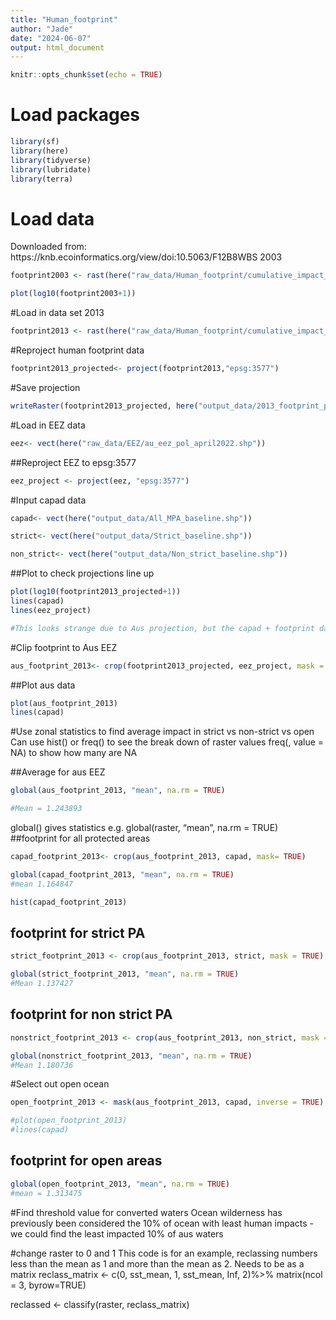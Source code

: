 ```yaml
---
title: "Human_footprint"
author: "Jade"
date: "2024-06-07"
output: html_document
---
```


```r
knitr::opts_chunk$set(echo = TRUE)
```


# Load packages
```r
library(sf)
library(here)
library(tidyverse)
library(lubridate)
library(terra)
```

# Load data
Downloaded from: https://knb.ecoinformatics.org/view/doi:10.5063/F12B8WBS
2003 
```r
footprint2003 <- rast(here("raw_data/Human_footprint/cumulative_impact_2003.tif"))
```

```r
plot(log10(footprint2003+1))
```

#Load in data set 2013
```r
footprint2013 <- rast(here("raw_data/Human_footprint/cumulative_impact_2013.tif"))
```


#Reproject human footprint data 
```r
footprint2013_projected<- project(footprint2013,"epsg:3577")
```

#Save projection 
```r
writeRaster(footprint2013_projected, here("output_data/2013_footprint_projected.tif"), overwrite = FALSE)
```

#Load in EEZ data 
```r
eez<- vect(here("raw_data/EEZ/au_eez_pol_april2022.shp"))
```

##Reproject EEZ to epsg:3577 
```r
eez_project <- project(eez, "epsg:3577")
```

#Input capad data 
```r
capad<- vect(here("output_data/All_MPA_baseline.shp"))

strict<- vect(here("output_data/Strict_baseline.shp"))

non_strict<- vect(here("output_data/Non_strict_baseline.shp"))

```

##Plot to check projections line up 
```r
plot(log10(footprint2013_projected+1))
lines(capad)
lines(eez_project)

#This looks strange due to Aus projection, but the capad + footprint data sets line up  
```


#Clip footprint to Aus EEZ
```r
aus_footprint_2013<- crop(footprint2013_projected, eez_project, mask = TRUE)

```

##Plot aus data 
```r
plot(aus_footprint_2013)
lines(capad)
```


#Use zonal statistics to find average impact in strict vs non-strict vs open 
Can use hist() or freq() to see the break down of raster values 
freq(, value = NA) to show how many are NA

##Average for aus EEZ
```r
global(aus_footprint_2013, "mean", na.rm = TRUE)

#Mean = 1.243893
```


global() gives statistics e.g. global(raster, "mean", na.rm = TRUE)
##footprint for all protected areas
```r
capad_footprint_2013<- crop(aus_footprint_2013, capad, mask= TRUE)

global(capad_footprint_2013, "mean", na.rm = TRUE)
#mean 1.164847

hist(capad_footprint_2013)
```

## footprint for strict PA
```r
strict_footprint_2013 <- crop(aus_footprint_2013, strict, mask = TRUE)

global(strict_footprint_2013, "mean", na.rm = TRUE)
#Mean 1.137427 
```

## footprint for non strict PA 
```r
nonstrict_footprint_2013 <- crop(aus_footprint_2013, non_strict, mask = TRUE)

global(nonstrict_footprint_2013, "mean", na.rm = TRUE)
#Mean 1.180736
```


#Select out open ocean
```r
open_footprint_2013 <- mask(aus_footprint_2013, capad, inverse = TRUE)

#plot(open_footprint_2013)
#lines(capad)

```

## footprint for open areas
```r
global(open_footprint_2013, "mean", na.rm = TRUE)
#mean = 1.313475

```


#Find threshold value for converted waters 
Ocean wilderness has previously been considered the 10% of ocean with least human impacts - we could find the least impacted 10% of aus waters 

#change raster to 0 and 1 
This code is for an example, reclassing numbers less than the mean as 1 and more than the mean as 2. Needs to be as a matrix 
reclass_matrix <- c(0, sst_mean, 1, 
                    sst_mean, Inf, 2)%>% 
                    matrix(ncol = 3, byrow=TRUE)
                    
reclassed <- classify(raster, reclass_matrix)
                    